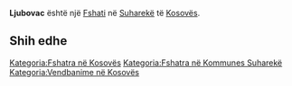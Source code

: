 {{Fshat në Kosovës
 | Emri                = Ljubovac
 | EmriAlt                = Ljubovac,Lubavec,Lubovc,Lupovec,Љубовац
 | Emri (Rasa dhanore) = 
 | Figura              = 
 | Shteti              = Kosovës
 | Komuna              = Suharekë
 | Kodi postar         = 
 | Sipërfaqja          = 

 | Popullsia           = 

 | Regj. i popullsisë  = 
 | Dend. e popullsisë  = 
 | Faqja zyrtare       = 
 <!--- Koordinatat ----> 
 | Gjerësia            = 42.79667
 | Gjatësia            = 20.84917
 | Lartësia            = 
}}
'''Ljubovac''' është një [[Fshati]] në [[Suharekë]] të [[Kosovës]].

<!-- == Gjeografia == -->
<!-- == Historia == -->
<!-- == Demografia == -->
== Shih edhe ==
{{Komuna Suharekë}}
{{Kosovo-Administrata-Cung}}

[[Kategoria:Fshatra në Kosovës]]
[[Kategoria:Fshatra në Kommunes Suharekë]]
[[Kategoria:Vendbanime në Kosovës]]